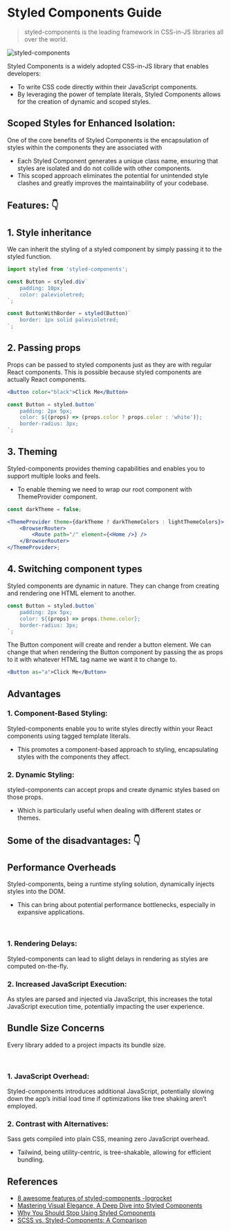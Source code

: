 # Styled Components Guide

> styled-components is the leading framework in CSS-in-JS libraries all over the world.

![styled-components](/styled-components.png)

Styled Components is a widely adopted CSS-in-JS library that enables developers:

-   To write CSS code directly within their JavaScript components.
-   By leveraging the power of template literals, Styled Components allows for the creation of dynamic and scoped styles.

## Scoped Styles for Enhanced Isolation:

One of the core benefits of Styled Components is the encapsulation of styles within the components they are associated with

-   Each Styled Component generates a unique class name, ensuring that styles are isolated and do not collide with other components.
-   This scoped approach eliminates the potential for unintended style clashes and greatly improves the maintainability of your codebase.

## Features: 👇

## 1. Style inheritance

We can inherit the styling of a styled component by simply passing it to the styled function.

```jsx
import styled from 'styled-components';

const Button = styled.div`
    padding: 10px;
    color: palevioletred;
`;

const ButtonWithBorder = styled(Button)`
    border: 1px solid palevioletred;
`;
```

## 2. Passing props

Props can be passed to styled components just as they are with regular React components. This is possible because styled components are actually React components.

```jsx
<Button color="black">Click Me</Button>
```

```jsx
const Button = styled.button`
    padding: 2px 5px;
    color: ${(props) => (props.color ? props.color : 'white')};
    border-radius: 3px;
`;
```

## 3. Theming

Styled-components provides theming capabilities and enables you to support multiple looks and feels.

-   To enable theming we need to wrap our root component with ThemeProvider component.

```jsx
const darkTheme = false;

<ThemeProvider theme={darkTheme ? darkThemeColors : lightThemeColors}>
    <BrowserRouter>
        <Route path="/" element={<Home />} />
    </BrowserRouter>
</ThemeProvider>;
```

## 4. Switching component types

Styled components are dynamic in nature. They can change from creating and rendering one HTML element to another.

```jsx
const Button = styled.button`
    padding: 2px 5px;
    color: ${(props) => props.theme.color};
    border-radius: 3px;
`;
```

The Button component will create and render a button element. We can change that when rendering the Button component by passing the as props to it with whatever HTML tag name we want it to change to.

```jsx
<Button as="a">Click Me</Button>
```

## Advantages

### 1. Component-Based Styling:

Styled-components enable you to write styles directly within your React components using tagged template literals.

-   This promotes a component-based approach to styling, encapsulating styles with the components they affect.

### 2. Dynamic Styling:

styled-components can accept props and create dynamic styles based on those props.

-   Which is particularly useful when dealing with different states or themes.

## Some of the disadvantages: 👇

## Performance Overheads

Styled-components, being a runtime styling solution, dynamically injects styles into the DOM.

-   This can bring about potential performance bottlenecks, especially in expansive applications.

<br />

### 1. Rendering Delays:

Styled-components can lead to slight delays in rendering as styles are computed on-the-fly.

### 2. Increased JavaScript Execution:

As styles are parsed and injected via JavaScript, this increases the total JavaScript execution time, potentially impacting the user experience.

## Bundle Size Concerns

Every library added to a project impacts its bundle size.

<br />

### 1. JavaScript Overhead:

Styled-components introduces additional JavaScript, potentially slowing down the app’s initial load time if optimizations like tree shaking aren’t employed.

### 2. Contrast with Alternatives:

Sass gets compiled into plain CSS, meaning zero JavaScript overhead.

-   Tailwind, being utility-centric, is tree-shakable, allowing for efficient bundling.

## References

-   [8 awesome features of styled-components -logrocket](https://blog.logrocket.com/8-awesome-features-of-styled-components/)
-   [Mastering Visual Elegance, A Deep Dive into Styled Components](https://medium.com/@binshahed/mastering-visual-elegance-a-deep-dive-into-styled-components-for-react-styling-fd61d6dbb6f6)
-   [Why You Should Stop Using Styled Components](https://medium.com/@yuribett/why-you-should-stop-using-styled-components-in-react-apps-879a239d5a27)
-   [SCSS vs. Styled-Components: A Comparison](https://medium.com/@tarere997/scss-vs-styled-components-a-comparison-of-advantages-and-caveats-276268f49d30#:~:text=The%20choice%20between%20SCSS%20and,component%2Dbased%20styling%20using%20JavaScript.)
